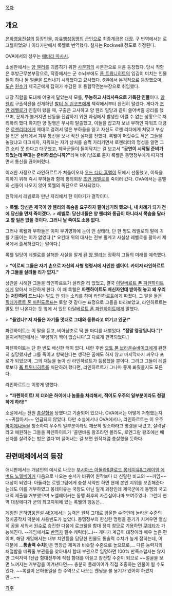 [[목차]]
== 개요 ==
[[은하영웅전설]]의 등장인물, [[자유행성동맹]]의 [[군인]]으로 최종계급은 [[대장]]. 구 번역에서는 로크웰이었으나 이타카판에서 록웰로 번역했다. 철자는 Rockwell 정도로 추정된다.

OVA에서의 성우는 [[에바라 마사시]].

소설판에서는 [[양 웬리]]를 괴롭히기 위한 [[사문회]]의 사문관으로 처음 등장했다. 당시 직함은 후방근무본부장으로, 작중에서는 군 수뇌부에도 [[욥 트뤼니히트]]의 입김이 미치는 인물들이 하나 둘 얼굴을 드러내기 시작했다고 묘사했다. 6권에서 본격적으로 등장했으며, [[도슨]] [[원수]]가 제국군에게 잡혀가 수감된 후 통합작전본부장으로 취임했다.

대장 직함을 도대체 어떻게 달았는지 모를, '''무능하고 사리사욕으로 가득찬 인물'''이다. 
[[양 웬리]] 구출작전을 전개하던 [[발터 폰 쇤코프]]에게 책략에서부터 완전히 털렸다. 게다가 [[조안 레벨로]]가 인질이 됐을 때, 구출은 고사하고 양 웬리 일당과 같이 쓸어버릴 궁리를 했으며, 문제가 불거지면 난동을 진압하기 위한 과정에서 발생한 어쩔 수 없는 상황으로 처리하려 했다.하지만 양 일행은 무사히 탈출했고, 이들을 잡고자 보낸 부하인 자워프 대령은 [[로젠리터]]에게 제대로 걸려서 많은 부하들을 잃고 자신도 로젠 리터에게 처맞고 부상을 입은 상태에서 겨우 통신을 보내 작전 실패를 전했다. 록웰이 머릿수도 적은 그들을 놓쳤냐고 다그치자, 자워프는 자기 상처를 슬쩍 가리키면서 로젠리터의 명성을 알면 그런 소리 못 한다고 대꾸했고, 제국군들이 들이닥치는 걸 보고서 '''"공연이 시작될 준비가 되었는데 무대는 준비하셨습니까?"'''라며 비아냥조로 묻자 록웰은 동맹정부에게 따지라면서 통신을 끊어버렸다.

이러한 사정으로 라인하르트가 쳐들어오자 [[우드 디터 훔멜]]이 뒤에서 선동했고, 이득을 취하기 위해 즉시 부하들과 함께 평의회장 [[조안 레벨로]]를 죽이러 갔다. OVA에서는 훔멜의 선동이 나오지 않아 록웰의 독단으로 묘사되었다.

원작에서 레벨로와 만난 자리에서 한 이야기가 걸작이다. 

> '''록웰: 당신은 제국이 양 웬리의 목숨을 요구하자 팔아넘기려 했으니, 내 차례가 되기 전에 당신을 먼저 죽이겠다.'''
> '''레벨로: 당신네들은 양 웬리와 동급이 아니라서 목숨을 달라고 할 일은 없을 것이다. 그러니 날 죽여도 소용 없다.'''

그러나 록웰과 부하들은 이미 부귀영화에 눈이 먼 상태라, 단 한 명도 레벨로의 말에 귀를 기울이는 이가 없었다.[* 요컨대 위의 대사는 전부 핑계고 사실상 레벨로를 팔아서 제국에서 출세하겠다는 말이다.]

록웰 일당이 레벨로를 살해한 사실을 알게 된 [[양 웬리]]는 정확히 그들의 미래를 예측했다. 

> '''"이로써 그들은 자기 손으로 자신의 사형 명령서에 사인한 셈이야. 카이저 라인하르트가 그들을 살려둘 리가 없지."'''

상관을 시해한 그들을 라인하르트가 살려줄 리 없었고, 결국 [[아달베르트 폰 파렌하이트]]에게 알아서 처단하게 한다. 이 때 록웰은 '''파렌하이트도 배신자인데 받아줘 놓고 왜 우리는 처단하려 드느냐'''는 말도 안 되는 소리를 하며 라인하르트에게 따졌다. 
그 말을 들은 [[힐데가르트 폰 마린도르프]]는 토할 것 같다는 표정으로 그들을 바라보았고, 라인하르트는 말도 안 나온다는 듯 옆에 서 있던 [[아달베르트 폰 파렌하이트]]에게 말했다. 

> '''"들었나? 저 자들은 자기들 멋대로 그대와 동류라고 여기고 있군!"'''

파렌하이트는 이 말을 듣고, 비아냥조로 딱 한 마디를 내뱉었다. '''"정말 영광입니다."'''[* 을지서적판에서는 '무엄하기 짝이 없습니다'고 다르게 편역되었다.]

파렌하이트는 단 한 번도 배신한 적이 없다. 내란 후반 [[오토 폰 브라운슈바이크]]에게 완전히 실망했지만 그를 죽이고 항복한다는 생각은 꿈에도 하지 않고 마지막까지 싸우다 포로가 되었으며, 그의 재능을 높이 산 라인하르트가 등용했을 뿐이다. 그리고 그들이 레벨로보다 [[욥 트뤼니히트]]를 처단하려 했다면, 라인하르트가 그나마 좋게 봐줬을지도 모른다.

라인하르트는 이렇게 명했다. 

> '''"파렌하이트! 저 더러운 하이에나 놈들을 처리해서, 적어도 우주의 일부분이라도 청결하게 하라!"'''

소설에서는 전원 [[총살형]]을 당했다고 기술되어 있으나, OVA에서는 어떻게 처형했는지 ~~귀찮아서~~ 언급되지 않았다. 다만 소설에서나 OVA에서나, 라인하르트는 이 우주 [[하이에나]]들을 청소하여 우주의 일부분이라도 깨끗히 청소하라고 명령을 내렸고,  살려달라고 애원하는 그들을 파렌하이트가 '골덴바움 왕조라면 몰라도, 로엔그람 왕조에선 배신자를 살려주는 법은 없다'며 끌어내는 걸 보면 원작처럼 총살했을 듯하다.

== 관련매체에서의 등장 ==
애니판에서는 개념인의 예시로 나오는 [[부시아스 아둘라&클로드 몽테이유&그레이엄 에버드 노엘베이커]] 다음으로 나오는 순서가 바뀌어 원작보다 더 신랄한 비교의 ~~까임~~ 대상이 되었다. 아둘라는 로엔그람에게 충성 서약만 하면 현재 본인 지위를 보존해준다는데도 이를 거부하였고 몽테이유는 국장도 아닌 일개 과장인데 제국군에게 동맹의 국고 내역 제출을 거부했으며 노엘베이커는 동맹 최후의 자존심이나마 보여주었다. 그런데 현역 대장에다가 군의 최고지위에 있는 록웰의 행동은...

게임인 [[은하영웅전설 4EX]]에서는 능력은 원작 그대로 암울한 수준인데 놀라운 수준의 정치공작치 덕분에 사용빈도가 높았다. 동맹정부의 한심한 명령을 듣기가 지겨우면 열심히 공을 세워서 [[원수]]로 승진한 다음에 로크웰을 함대 정치 참모로 기용하면 [[쿠데타]]가 가능해진다. --게임에서도 [[반역자]] 필수 캐릭터(...)-- 게다가 계급이 대장이라 매우 높은 편이며, 해당 게임에서는 내부 치안등을 담당한 인물도 통솔력 수치가 높게 잡히는데, 이 때문에 __'''통솔력 수치'''만은 명장급 제독과 비슷할 수준으로 높으므로,__ 다른 능력치의 처절함을 메꿔줄 부관들을 찾아내서 함대 부관으로 임명하면 100% 만족스럽지는 않지만 그럭저럭 1선급 함대전투에 직접 함대를 이끌고 참전할 수준이 되므로 ~~얼굴을 보면 느껴지는 거부감을 이겨낸다면~~ 충분히 플레이어가 직접 조종하는 인물이 될 수도 있다. ~~록웰이 은하통일을 한 주역으로 나오는 엔딩을 볼 용기가 있어야 하겠지만...~~

[[각주]]
